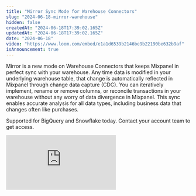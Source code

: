 ```yaml
---
title: "Mirror Sync Mode for Warehouse Connectors"
slug: "2024-06-18-mirror-warehouse"
hidden: false
createdAt: "2024-06-18T17:39:02.165Z"
updatedAt: "2024-06-18T17:39:02.165Z"
date: "2024-06-18"
video: "https://www.loom.com/embed/e1a1d6539b2146be9b22190be632b9af"
isAnnouncement: true
---
```


Mirror is a new mode on Warehouse Connectors that keeps Mixpanel in perfect sync with your warehouse. Any time data is modified in your underlying warehouse table, that change is automatically reflected in Mixpanel through change data capture (CDC). You can iteratively implement, rename or remove columns, or reconcile transactions in your warehouse without any worry of data divergence in Mixpanel. This sync enables accurate analysis for all data types, including business data that changes often like purchases.

Supported for BigQuery and Snowflake today. Contact your account team to get access.

<div
  style={{
    position: "relative",
    paddingBottom: "64.90384615384616%",
    height: 0,
  }}
>
  <iframe
    src="https://www.loom.com/embed/e1a1d6539b2146be9b22190be632b9af"
    frameBorder="0"
    webkitallowfullscreen="true"
    mozallowfullscreen="true"
    allowFullScreen
    style={{
      position: "absolute",
      top: 0,
      left: 0,
      width: "100%",
      height: "100%",
    }}
  ></iframe>
</div>

